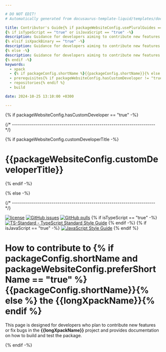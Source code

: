 ```yaml
---

# DO NOT EDIT!
# Automatically generated from docusaurus-template-liquid/templates/docusaurus.

title: Contributor's Guide{% if packageWebsiteConfig.usePluralGuides == "true" %}s{% endif %}
{% if isTypeScript == "true" or isJavaScript == "true" -%}
description: Guidance for developers aiming to contribute new features or bug fixes, detailing how to build the module, including prerequisites, repositories utilised, and scripts.
{% elsif isXpackBinary == "true" -%}
description: Guidance for developers aiming to contribute new features or bug fixes, detailing how to build the binaries, including prerequisites, repositories utilised, and scripts.
{% else -%}
description: Guidance for developers aiming to contribute new features or bug fixes.
{% endif -%}
keywords:
  - xpack
  - {% if packageConfig.shortName %}{{packageConfig.shortName}}{% else %}{{packageName}}{% endif %}
  - prerequisites{% if packageWebsiteConfig.hasCustomDeveloper != "true" %}
  - repositories{% endif %}
  - build

date: 2024-10-25 13:10:00 +0300

---
```


{% if packageWebsiteConfig.hasCustomDeveloper == "true" -%}


{/* ------------------------------------------------------------------------ */}

{% if packageWebsiteConfig.customDeveloperTitle -%}

# {{packageWebsiteConfig.customDeveloperTitle}}

{% endif -%}

<CustomContent />

{% else -%}


{/* ------------------------------------------------------------------------ */}

[![license](https://img.shields.io/github/license/{{githubProjectOrganization}}/{{githubProjectName}})](https://github.com/{{githubProjectOrganization}}/{{githubProjectName}}/blob/{{branchMain}}/LICENSE)
[![GitHub issues](https://img.shields.io/github/issues/{{githubProjectOrganization}}/{{githubProjectName}})](https://github.com/{{githubProjectOrganization}}/{{githubProjectName}}/issues)
[![GitHub pulls](https://img.shields.io/github/issues-pr/{{githubProjectOrganization}}/{{githubProjectName}})](https://github.com/{{githubProjectOrganization}}/{{githubProjectName}}/pulls/)
{% if isTypeScript == "true" -%}
[![TS-Standard - TypeScript Standard Style Guide](https://badgen.net/badge/code%20style/ts-standard/blue?icon=typescript)](https://github.com/standard/ts-standard/)
{% endif -%}
{% if isJavaScript == "true" -%}
[![JavaScript Style Guide](https://img.shields.io/badge/code_style-standard-brightgreen)](https://standardjs.com)
{% endif %}

# How to contribute to {% if packageConfig.shortName and packageWebsiteConfig.preferShortName == "true" %}{{packageConfig.shortName}}{% else %} the {{longXpackName}}{% endif %}

This page is designed for developers who plan to contribute new features
or fix bugs in the
**{{longXpackName}}**
project and provides documentation on how to build and test the package.

<Content />

{% endif -%}
